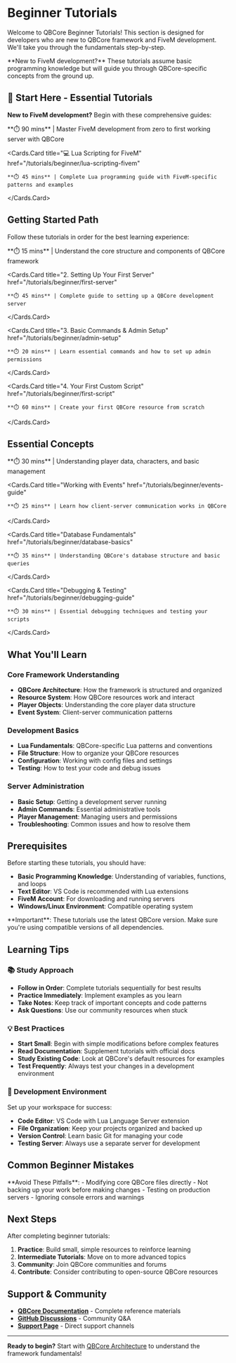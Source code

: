 # Beginner Tutorials

Welcome to QBCore Beginner Tutorials! This section is designed for developers who are new to QBCore framework and FiveM development. We'll take you through the fundamentals step-by-step.


<Callout type="info">
  **New to FiveM development?** These tutorials assume basic programming knowledge but will guide you through QBCore-specific concepts from the ground up.
</Callout>

## 🚀 Start Here - Essential Tutorials

**New to FiveM development?** Begin with these comprehensive guides:

<Cards>
  <Cards.Card 
    title="🎯 Complete FiveM Development Tutorial" 
    href="/tutorials/beginner/fivem-development-tutorial"
  >
    **⏱️ 90 mins** | Master FiveM development from zero to first working server with QBCore
  </Cards.Card>
  
  <Cards.Card 
    title="💻 Lua Scripting for FiveM" 
    href="/tutorials/beginner/lua-scripting-fivem"
  >
    **⏱️ 45 mins** | Complete Lua programming guide with FiveM-specific patterns and examples
  </Cards.Card>
</Cards>

## Getting Started Path

Follow these tutorials in order for the best learning experience:

<Cards>
  <Cards.Card 
    title="1. QBCore Architecture" 
    href="/tutorials/beginner/architecture"
  >
    **⏱️ 15 mins** | Understand the core structure and components of QBCore framework
  </Cards.Card>
  
  <Cards.Card 
    title="2. Setting Up Your First Server" 
    href="/tutorials/beginner/first-server"
  >
    **⏱️ 45 mins** | Complete guide to setting up a QBCore development server
  </Cards.Card>
  
  <Cards.Card 
    title="3. Basic Commands & Admin Setup" 
    href="/tutorials/beginner/admin-setup"
  >
    **⏱️ 20 mins** | Learn essential commands and how to set up admin permissions
  </Cards.Card>
  
  <Cards.Card 
    title="4. Your First Custom Script" 
    href="/tutorials/beginner/first-script"
  >
    **⏱️ 60 mins** | Create your first QBCore resource from scratch
  </Cards.Card>
</Cards>

## Essential Concepts

<Cards>
  <Cards.Card 
    title="Player Management Basics" 
    href="/tutorials/beginner/player-management"
  >
    **⏱️ 30 mins** | Understanding player data, characters, and basic management
  </Cards.Card>
  
  <Cards.Card 
    title="Working with Events" 
    href="/tutorials/beginner/events-guide"
  >
    **⏱️ 25 mins** | Learn how client-server communication works in QBCore
  </Cards.Card>
  
  <Cards.Card 
    title="Database Fundamentals" 
    href="/tutorials/beginner/database-basics"
  >
    **⏱️ 35 mins** | Understanding QBCore's database structure and basic queries
  </Cards.Card>
  
  <Cards.Card 
    title="Debugging & Testing" 
    href="/tutorials/beginner/debugging-guide"
  >
    **⏱️ 30 mins** | Essential debugging techniques and testing your scripts
  </Cards.Card>
</Cards>

## What You'll Learn

### Core Framework Understanding
- **QBCore Architecture**: How the framework is structured and organized
- **Resource System**: How QBCore resources work and interact
- **Player Objects**: Understanding the core player data structure
- **Event System**: Client-server communication patterns

### Development Basics
- **Lua Fundamentals**: QBCore-specific Lua patterns and conventions  
- **File Structure**: How to organize your QBCore resources
- **Configuration**: Working with config files and settings
- **Testing**: How to test your code and debug issues

### Server Administration
- **Basic Setup**: Getting a development server running
- **Admin Commands**: Essential administrative tools
- **Player Management**: Managing users and permissions
- **Troubleshooting**: Common issues and how to resolve them

## Prerequisites

Before starting these tutorials, you should have:

- **Basic Programming Knowledge**: Understanding of variables, functions, and loops
- **Text Editor**: VS Code is recommended with Lua extensions
- **FiveM Account**: For downloading and running servers
- **Windows/Linux Environment**: Compatible operating system

<Callout type="warning">
  **Important**: These tutorials use the latest QBCore version. Make sure you're using compatible versions of all dependencies.
</Callout>

## Learning Tips

### 📚 Study Approach
- **Follow in Order**: Complete tutorials sequentially for best results
- **Practice Immediately**: Implement examples as you learn
- **Take Notes**: Keep track of important concepts and code patterns
- **Ask Questions**: Use our community resources when stuck

### 💡 Best Practices
- **Start Small**: Begin with simple modifications before complex features
- **Read Documentation**: Supplement tutorials with official docs
- **Study Existing Code**: Look at QBCore's default resources for examples
- **Test Frequently**: Always test your changes in a development environment

### 🔧 Development Environment
Set up your workspace for success:
- **Code Editor**: VS Code with Lua Language Server extension
- **File Organization**: Keep your projects organized and backed up
- **Version Control**: Learn basic Git for managing your code
- **Testing Server**: Always use a separate server for development

## Common Beginner Mistakes

<Callout type="error">
  **Avoid These Pitfalls**:
  - Modifying core QBCore files directly
  - Not backing up your work before making changes
  - Testing on production servers
  - Ignoring console errors and warnings
</Callout>

## Next Steps

After completing beginner tutorials:

1. **Practice**: Build small, simple resources to reinforce learning
2. **Intermediate Tutorials**: Move on to more advanced topics
3. **Community**: Join QBCore communities and forums
4. **Contribute**: Consider contributing to open-source QBCore resources

## Support & Community

- **[QBCore Documentation](/docs)** - Complete reference materials
- **[GitHub Discussions](https://github.com/qbcore-framework/qb-core/discussions)** - Community Q&A
- **[Support Page](/support)** - Direct support channels

---

**Ready to begin?** Start with [QBCore Architecture](/tutorials/beginner/architecture) to understand the framework fundamentals!